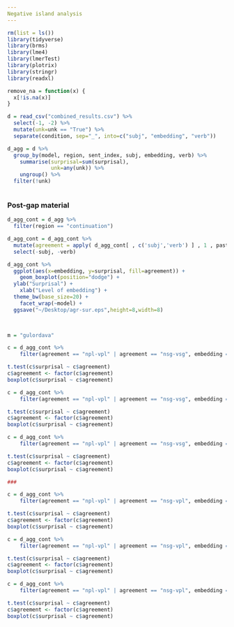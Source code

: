 ```yaml
---
Negative island analysis
---
```

```r
rm(list = ls())
library(tidyverse)
library(brms)
library(lme4)
library(lmerTest)
library(plotrix)
library(stringr)
library(readxl)

remove_na = function(x) {
  x[!is.na(x)]
}

d = read_csv("combined_results.csv") %>%
  select(-1, -2) %>%
  mutate(unk=unk == "True") %>%
  separate(condition, sep="_", into=c("subj", "embedding", "verb"))

d_agg = d %>% 
  group_by(model, region, sent_index, subj, embedding, verb) %>% 
    summarise(surprisal=sum(surprisal),
              unk=any(unk)) %>%
    ungroup() %>% 
  filter(!unk) 



```


### Post-gap material



```r
d_agg_cont = d_agg %>%
  filter(region == "continuation")

d_agg_cont = d_agg_cont %>%
  mutate(agreement = apply( d_agg_cont[ , c('subj','verb') ] , 1 , paste , collapse = "-" )) %>%
  select(-subj, -verb) 

d_agg_cont %>% 
  ggplot(aes(x=embedding, y=surprisal, fill=agreement)) +
    geom_boxplot(position="dodge") +
  ylab("Surprisal") +
    xlab("Level of embedding") +
  theme_bw(base_size=20) + 
    facet_wrap(~model) +
  ggsave("~/Desktop/agr-sur.eps",height=8,width=8)

  
```

```r

m = "gulordava"

c = d_agg_cont %>%
    filter(agreement == "npl-vpl" | agreement == "nsg-vsg", embedding == "l1" ,  model == m)

t.test(c$surprisal ~ c$agreement)  
c$agreement <- factor(c$agreement)
boxplot(c$surprisal ~ c$agreement)    

c = d_agg_cont %>%
    filter(agreement == "npl-vpl" | agreement == "nsg-vsg", embedding == "l2", model == m)

t.test(c$surprisal ~ c$agreement)  
c$agreement <- factor(c$agreement)
boxplot(c$surprisal ~ c$agreement)    

c = d_agg_cont %>%
    filter(agreement == "npl-vpl" | agreement == "nsg-vsg", embedding == "l3", model == m)

t.test(c$surprisal ~ c$agreement)  
c$agreement <- factor(c$agreement)
boxplot(c$surprisal ~ c$agreement)   

###

c = d_agg_cont %>%
    filter(agreement == "npl-vpl" | agreement == "nsg-vpl", embedding == "l1" ,  model == m)

t.test(c$surprisal ~ c$agreement)  
c$agreement <- factor(c$agreement)
boxplot(c$surprisal ~ c$agreement)    

c = d_agg_cont %>%
    filter(agreement == "npl-vpl" | agreement == "nsg-vpl", embedding == "l2", model == m)

t.test(c$surprisal ~ c$agreement)  
c$agreement <- factor(c$agreement)
boxplot(c$surprisal ~ c$agreement)    

c = d_agg_cont %>%
    filter(agreement == "npl-vpl" | agreement == "nsg-vpl", embedding == "l3", model == m)

t.test(c$surprisal ~ c$agreement)  
c$agreement <- factor(c$agreement)
boxplot(c$surprisal ~ c$agreement)   


```
